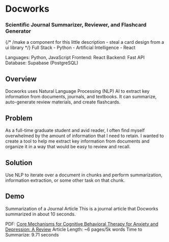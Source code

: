 # Docworks
### Scientific Journal Summarizer, Reviewer, and Flashcard Generator


{/* /make a component for this little description - steal a card design from a ui library */}
Full Stack - Python - Artificial Intelligence - React

Languages: Python, JavaScript
Frontend: React
Backend: Fast API
Database: Supabase (PostgreSQL)

## Overview
Docworks uses Natural Language Processing (NLP) AI to extract key information from documents, journals, and textbooks. It can summarize, auto-generate review materials, and create flashcards.

## Problem
As a full-time graduate student and avid reader, I often find myself overwhelmed by the amount of information that I need to retain. I wanted to create a tool to help me extract key information from documents and organize it in a way that would be easy to review and recall.

## Solution
Use NLP to iterate over a document in chunks and perform summarization, information extraction, or some other task on that chunk.

## Demo
Summarization of a Journal Article
This is a journal article that Docworks summarized in about 10 seconds.

PDF: [Core Mechanisms for Cognitive Behavioral Therapy for Anxiety and Depression: A Review]()
Article Length: ~6 pages/5k words
Time to Summarize: 9.71 seconds